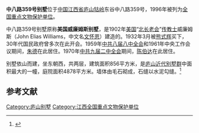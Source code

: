 {{coord|29|33|38.5|N|115|58|27|E|display=title|scale:10000}}
{{文物保护单位
| 级别 = 全国
| 图片 = [[File:Zhongba_road_No.359_villa_6726.jpg|200px]]
| 名称 = [[庐山会议旧址|庐山会议旧址]]及<br />[[庐山别墅|庐山别墅]]建筑群
| 编号 = 4-219
| 分类 = 近现代重要史迹及代表性建筑
| 时代 = 1902-1937年
| 所在 = [[江西省|江西省]][[九江市|九江市]]
| 登录 = 1996年11月20日
}}
'''中八路359号别墅'''位于[[中国|中国]][[江西省|江西省]][[庐山|庐山]][[牯岭|牯岭]]东谷中八路359号，1996年被列为[[全国重点文物保护单位|全国重点文物保护单位]]。

中八路359号别墅原称'''美国威廉姆斯别墅'''，是1902年[[美国|美国]]“[[北长老会|北长老会]]”[[传教士|传教士]]威廉姆斯（John Elias Williams，中文名[[文怀恩|文怀恩]]）建造的。1932年3月被[[熊式辉|熊式辉]]买下，30年代国民政府曾多次在此开会。1959年[[庐山会议_(1959年)|中共八届八中全会]]和1961年中央工作会议期间，[[朱德|朱德]]在此居住。1970年[[中共九届二中全会|中共九届二中全会]]期间，[[陈伯达|陈伯达]]在此居住。

别墅依山而建，坐东朝西，共两层，建筑面积856平方米，是[[庐山别墅|庐山近代别墅群]]中面积最大的一幢，庭院面积4878平方米。墙体由毛石砌成，石缝以水泥勾缝。<ref>{{Cite book |title=庐山旅游全书 |author=方国权, 苏茂, 方淳 |publisher=[[江西美术出版社|江西美术出版社]] |year=2004 |pages=160-162 |isbn=7-80690-400-X}}</ref>

==参考文献==
{{reflist}}

{{江西全国重点文物保护单位}}
{{DEFAULTSORT:Z}}
[[Category:庐山别墅|Category:庐山别墅]]
[[Category:江西全国重点文物保护单位|Category:江西全国重点文物保护单位]]